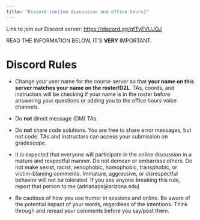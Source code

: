 ```yaml
---
title: "Discord (online discussion and office hours)"
---
```


Link to join our Discord server: <https://discord.gg/qfTyEVUJQJ>

READ THE INFORMATION BELOW, IT'S **VERY** IMPORTANT.

# Discord Rules

-   Change your user name for the course server so that **your name on this server matches your name on the roster/D2L**. TAs, coords, and instructors will be checking if your name is in the roster before answering your questions or adding you to the office hours voice channels.

-   Do **not** direct message (DM) TAs.

-   Do **not** share code solutions. You are free to share error messages, but not code. TAs and instructors can access your submission on gradescope.

-   It is expected that everyone will participate in the online discussion in a mature and respectful manner. Do not demean or embarrass others. Do not make sexist, racist, xenophobic, homophobic, transphobic, or victim-blaming comments. Immature, aggressive, or disrespectful behavior will not be tolerated. If you see anyone breaking this rule, report that person to me (adrianaps\@arizona.edu)

-   Be cautious of how you use humor in sessions and online. Be aware of the potential impact of your words, regardless of the intentions. Think through and reread your comments before you say/post them.
